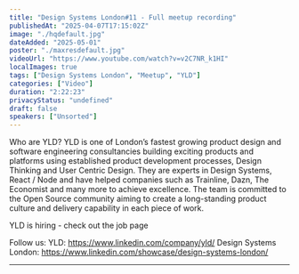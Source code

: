 ```yaml
---
title: "Design Systems London#11 - Full meetup recording"
publishedAt: "2025-04-07T17:15:02Z"
image: "./hqdefault.jpg"
dateAdded: "2025-05-01"
poster: "./maxresdefault.jpg"
videoUrl: "https://www.youtube.com/watch?v=v2C7NR_k1HI"
localImages: true
tags: ["Design Systems London", "Meetup", "YLD"]
categories: ["Video"]
duration: "2:22:23"
privacyStatus: "undefined"
draft: false
speakers: ["Unsorted"]
---
```


Who are YLD?
YLD is one of London’s fastest growing product design and software engineering consultancies building exciting products and platforms using established product development processes, Design Thinking and User Centric Design. They are experts in Design Systems, React / Node and have helped companies such as Trainline, Dazn, The Economist and many more to achieve excellence.
The team is committed to the Open Source community aiming to create a long-standing product culture and delivery capability in each piece of work.

YLD is hiring - check out the job page

Follow us:
YLD: https://www.linkedin.com/company/yld/
Design Systems London: https://www.linkedin.com/showcase/design-systems-london/

---
